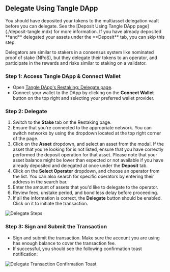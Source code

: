 
## Delegate Using Tangle DApp

<Callout type="info">
You should have deposited your tokens to the multiasset delegation vault before you can delegate. See the [Deposit Using Tangle DApp page](./deposit-tangle.mdx) for more information. If you have already deposited **and** delegated your assets under the **Deposit** tab, you can skip this step.
</Callout>

Delegators are similar to stakers in a consensus system like nominated proof of stake (NPoS), but they delegate their tokens to an operator, and participate in the rewards and risks similar to staking on a validator.

### Step 1: Access Tangle DApp & Connect Wallet

- Open [Tangle DApp's Restaking: Delegate page](https://app.tangle.tools/restake/stake).
- Connect your wallet to the DApp by clicking on the **Connect Wallet** button on the top right and selecting your preferred wallet provider.

### Step 2: Delegate

1. Switch to the **Stake** tab on the Restaking page.
2. Ensure that you're connected to the appropriate network. You can switch networks by using the dropdown located at the top right corner of the page.
3. Click on the **Asset** dropdown, and select an asset from the modal. If the asset that you're looking for is not listed, ensure that you have correctly performed the deposit operation for that asset. Please note that your asset balance might be lower than expected or not available if you have already deposited and delegated at once under the **Deposit** tab.
4. Click on the **Select Operator** dropdown, and choose an operator from the list. You can also search for specific operators by entering their address in the search bar.
5. Enter the amount of assets that you'd like to delegate to the operator.
6. Review fees, unstake period, and bond less delay before proceeding.
7. If all the information is correct, the **Delegate** button should be enabled. Click on it to initiate the transaction.

![Delegate Steps](/images/restake/delegate/dapp-steps.png)

### Step 3: Sign and Submit the Transaction

- Sign and submit the transaction. Make sure the account you are using has enough balance to cover the transaction fee.
- If successful, you should see the following confirmation toast notification:

![Delegate Transaction Confirmation Toast](/images/restake/delegate/delegate-tx-confirmation.png)